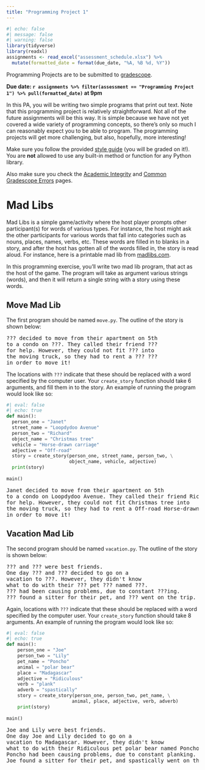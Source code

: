 ```yaml
---
title: "Programming Project 1"
---
```



```r
#| echo: false
#| message: false
#| warning: false
library(tidyverse)
library(readxl)
assignments <- read_excel("assessment_schedule.xlsx") %>% 
  mutate(formatted_date = format(due_date, "%A, %B %d, %Y"))
```

Programming Projects are to be submitted to [gradescope](https://www.gradescope.com/courses/691034).

**Due date: `r assignments %>% filter(assessment == "Programming Project 1") %>% pull(formatted_date)` at 9pm**

In this PA, you will be writing two simple programs that print out text. Note that this programming project is relatively straightforward. Not all of the future assignments will be this way. It is simple because we have not yet covered a wide variety of programming concepts, so there's only so much I can reasonably expect you to be able to program. The programming projects will get more challenging, but also, hopefully, more interesting!

Make sure you follow the provided [style guide](style.html) (you will be graded on it!). You are **not** allowed to use any built-in method or function for any Python library.

Also make sure you check the [Academic Integrity](academic-integrity.html) and [Common Gradescope Errors](gradescope-errors.html) pages.

# Mad Libs

Mad Libs is a simple game/activity where the host player prompts other participant(s) for words of various types. For instance, the host might ask the other participants for various words that fall into categories such as nouns, places, names, verbs, etc. These words are filled in to blanks in a story, and after the host has gotten all of the words filled in, the story is read aloud. For instance, here is a printable mad lib from [madlibs.com](https://www.madlibs.com/).

In this programming exercise, you'll write two mad lib program, that act as the host of the game. The program will take as argument various strings (words), and then it will return a single string with a story using these words.

## Move Mad Lib

The first program should be named `move.py`. The outline of the story is shown below:

<pre>
??? decided to move from their apartment on 5th
to a condo on ???. They called their friend ???
for help. However, they could not fit ??? into
the moving truck, so they had to rent a ??? ???
in order to move it!
</pre>

The locations with `???` indicate that these should be replaced with a word specified by the computer user. Your `create_story` function should take 6 arguments, and fill them in to the story. An example of running the program would look like so:

```python
#| eval: false
#| echo: true
def main():
  person_one = "Janet"
  street_name = "Loopdydoo Avenue"
  person_two = "Richard"
  object_name = "Christmas tree"
  vehicle = "Horse-drawn carriage"
  adjective = "Off-road"
  story = create_story(person_one, street_name, person_two, \
                       object_name, vehicle, adjective)
  print(story)
  
main()
```


<pre>
Janet decided to move from their apartment on 5th
to a condo on Loopdydoo Avenue. They called their friend Richard
for help. However, they could not fit Christmas tree into
the moving truck, so they had to rent a Off-road Horse-drawn carriage
in order to move it!
</pre>

## Vacation Mad Lib
The second program should be named `vacation.py`. The outline of the story is shown below:

<pre>
??? and ??? were best friends.
One day ??? and ??? decided to go on a
vacation to ???. However, they didn't know
what to do with their ??? pet ??? named ???.
??? had been causing problems, due to constant ???ing.
??? found a sitter for their pet, and ??? went on the trip.
</pre>

Again, locations with `???` indicate that these should be replaced with a word specified by the computer user. Your `create_story` function should take 8 arguments. An example of running the program would look like so:

```python
#| eval: false
#| echo: true
def main():
    person_one = "Joe" 
    person_two = "Lily" 
    pet_name = "Poncho"
    animal = "polar bear"
    place = "Madagascar"
    adjective = "Ridiculous"
    verb = "plank"
    adverb = "spastically"
    story = create_story(person_one, person_two, pet_name, \
                        animal, place, adjective, verb, adverb)
    print(story)
    
main()
```


<pre>
Joe and Lily were best friends.
One day Joe and Lily decided to go on a
vacation to Madagascar. However, they didn't know
what to do with their Ridiculous pet polar bear named Poncho.
Poncho had been causing problems, due to constant planking.
Joe found a sitter for their pet, and spastically went on the trip.
</pre>